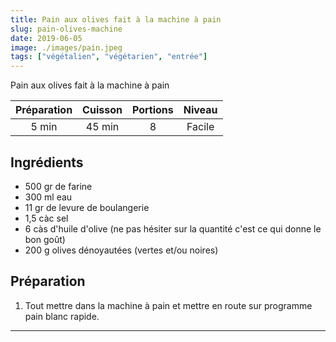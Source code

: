 ```yaml
---
title: Pain aux olives fait à la machine à pain
slug: pain-olives-machine
date: 2019-06-05
image: ./images/pain.jpeg
tags: ["végétalien", "végétarien", "entrée"]
---
```


<StyledParagraph>Pain aux olives fait à la machine à pain</StyledParagraph>

| Préparation | Cuisson | Portions | Niveau |
| :-: | :-: | :-: | :-: |
| 5 min | 45 min | 8 | Facile |

## Ingrédients
- <ListItem>500 gr de farine</ListItem>
- <ListItem>300 ml eau</ListItem>
- <ListItem>11 gr de levure de boulangerie</ListItem>
- <ListItem>1,5 càc sel</ListItem>
- <ListItem>6 càs d'huile d'olive (ne pas hésiter sur la quantité c'est ce qui donne le bon goût)</ListItem>
- <ListItem>200 g olives dénoyautées (vertes et/ou noires)</ListItem>

## Préparation

1. Tout mettre dans la machine à pain et mettre en route sur programme pain blanc rapide.

---
